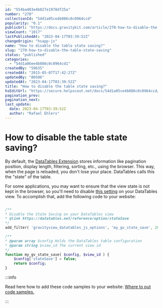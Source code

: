 ```yaml
---
id: "554ba403e4b027e1978df25a"
number: "270"
collectionId: "54d1a05ce4b086c0c0964ccd"
popularity: "0.1"
publicUrl: "https://docs.gravitykit.com/article/270-how-to-disable-the-table-state-saving"
viewCount: "1017"
lastPublishedAt: "2023-04-17T03:39:52Z"
changeOrigin: "hsapp-js"
name: "How to disable the table state saving?"
slug: "270-how-to-disable-the-table-state-saving"
status: "published"
categories: 
  - "54d1a06ee4b086c0c0964cd1"
createdBy: "59635"
createdAt: "2015-05-07T17:42:27Z"
updatedBy: "80506"
updatedAt: "2023-04-17T03:39:52Z"
title: "How to disable the table state saving?"
hsEditUrl: "https://secure.helpscout.net/docs/54d1a05ce4b086c0c0964ccd/article/554ba403e4b027e1978df25a"
pagination_prev: 
pagination_next: 
last_update:
  date: 2023-04-17T03:39:52Z
  author: "Rafael Ehlers"
---
```


# How to disable the table state saving?

By default, the [DataTables Extension](https://www.gravitykit.com/extensions/datatables/) stores information like pagination position, display length, filtering, sorting, etc., using the browser. This way, when the page is reloaded, you don't lose your place. DataTables calls this the "state" of the table.

For some applications, you may want to ensure that the view state is not kept in the browser, so you'll need to disable [this setting](https://datatables.net/reference/option/stateSave) on your DataTables view. To accomplish that, add the following code to your website:

```php

/**
* Disable the State Saving on your DataTables view
* @link https://datatables.net/reference/option/stateSave
*/
add_filter( 'gravityview_datatables_js_options', 'my_gv_state_save', 20, 2 );

/**
* @param array $config Holds the DataTables table configuration 
* @param string $view_id The current view id
*/
function my_gv_state_save( $config, $view_id ) {
	$config['stateSave'] = false;
	return $config;
}
```


:::info

Read here how to add these code samples to your website: [Where to put code samples.](https://docs.gravitykit.com/article/210-where-to-put-code-samples)

:::

 